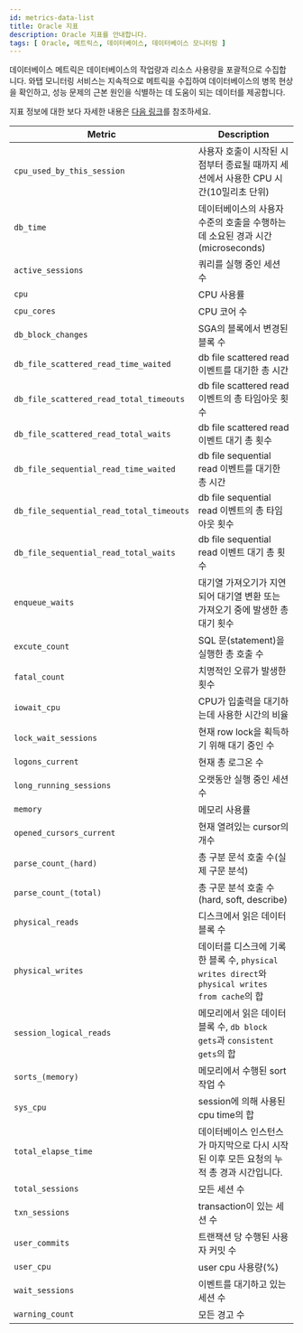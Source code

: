 ```yaml
---
id: metrics-data-list
title: Oracle 지표
description: Oracle 지표를 안내합니다.
tags: [ Oracle, 메트릭스, 데이터베이스, 데이터베이스 모니터링 ]
---
```


데이터베이스 메트릭은 데이터베이스의 작업량과 리소스 사용량을 포괄적으로 수집합니다. 와탭 모니터링 서비스는 지속적으로 메트릭을 수집하여 데이터베이스의 병목 현상을 확인하고, 성능 문제의 근본 원인을 식별하는 데 도움이 되는 데이터를 제공합니다.

지표 정보에 대한 보다 자세한 내용은 [다음 링크](https://docs.oracle.com/)를 참조하세요.

<div class='metric'>

| Metric | Description |
| --- | --- |
| `cpu_used_by_this_session` | 사용자 호출이 시작된 시점부터 종료될 때까지 세션에서 사용한 CPU 시간(10밀리초 단위) |
| `db_time` | 데이터베이스의 사용자 수준의 호출을 수행하는 데 소요된 경과 시간(microseconds) |
| `active_sessions` | 쿼리를 실행 중인 세션 수 |
| `cpu` | CPU 사용률 |
| `cpu_cores` | CPU 코어 수 |
| `db_block_changes` | SGA의 블록에서 변경된 블록 수 |
| `db_file_scattered_read_time_waited` | db file scattered read 이벤트를 대기한 총 시간 |
| `db_file_scattered_read_total_timeouts` | db file scattered read 이벤트의 총 타임아웃 횟수 |
| `db_file_scattered_read_total_waits` | db file scattered read 이벤트 대기 총 횟수 |
| `db_file_sequential_read_time_waited` | db file sequential read 이벤트를 대기한 총 시간 |
| `db_file_sequential_read_total_timeouts` | db file sequential read 이벤트의 총 타임아웃 횟수 |
| `db_file_sequential_read_total_waits` | db file sequential read 이벤트 대기 총 횟수 |
| `enqueue_waits` | 대기열 가져오기가 지연되어 대기열 변환 또는 가져오기 중에 발생한 총 대기 횟수 |
| `excute_count` | SQL 문(statement)을 실행한 총 호출 수 |
| `fatal_count` | 치명적인 오류가 발생한 횟수 |
| `iowait_cpu` | CPU가 입출력을 대기하는데 사용한 시간의 비율 |
| `lock_wait_sessions` | 현재 row lock을 획득하기 위해 대기 중인 수 |
| `logons_current` | 현재 총 로그온 수 |
| `long_running_sessions` | 오랫동안 실행 중인 세션 수 |
| `memory` | 메모리 사용률 |
| `opened_cursors_current` | 현재 열려있는 cursor의 개수 |
| `parse_count_(hard)` | 총 구분 문석 호출 수(실제 구문 분석) |
| `parse_count_(total)` | 총 구문 분석 호출 수(hard, soft, describe) |
| `physical_reads` | 디스크에서 읽은 데이터 블록 수 | 
| `physical_writes` | 데이터를 디스크에 기록한 블록 수, `physical writes direct`와 `physical writes from cache`의 합 |
| `session_logical_reads` | 메모리에서 읽은 데이터 블록 수, `db block gets`과 `consistent gets`의 합 |
| `sorts_(memory)` | 메모리에서 수행된 sort 작업 수 |
| `sys_cpu` | session에 의해 사용된 cpu time의 합 |
| `total_elapse_time` | 데이터베이스 인스턴스가 마지막으로 다시 시작된 이후 모든 요청의 누적 총 경과 시간입니다. |
| `total_sessions` | 모든 세션 수 |
| `txn_sessions` |  transaction이 있는 세션 수|
| `user_commits` | 트랜잭션 당 수행된 사용자 커밋 수 |
| `user_cpu` | user cpu 사용량(%) |
| `wait_sessions` | 이벤트를 대기하고 있는 세션 수 |
| `warning_count` | 모든 경고 수 |

</div>